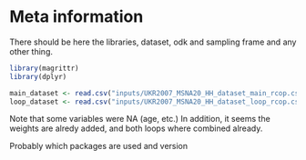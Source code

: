 # Meta information

There should be here the libraries, dataset, odk and sampling frame and any other thing.

```r
library(magrittr)
library(dplyr)
```

```r
main_dataset <- read.csv("inputs/UKR2007_MSNA20_HH_dataset_main_rcop.csv", na.strings = "")
loop_dataset <- read.csv("inputs/UKR2007_MSNA20_HH_dataset_loop_rcop.csv", na.strings = "")
```
Note that some variables were NA (age, etc.) In addition, it seems the weights are alredy added, and both loops where combined already.


Probably which packages are used and version
